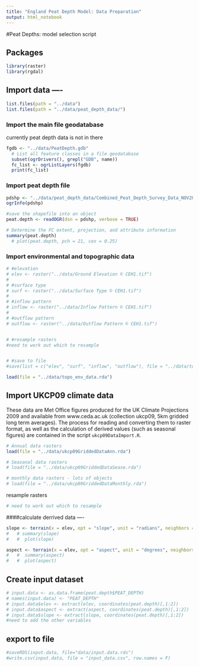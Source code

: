 ```yaml
---
title: "England Peat Depth Model: Data Preparation"
output: html_notebook
---
```


#Peat Depths: model selection script

## Packages 
```r
library(raster)
library(rgdal)
```


## Import data ----
```r
list.files(path = "../data")
list.files(path = "../data/peat_depth_data/")
```

### Import the main file geodatabase 

currently peat depth data is not in there
```r
fgdb <- "../data/PeatDepth.gdb"
  # List all feature classes in a file geodatabase
  subset(ogrDrivers(), grepl("GDB", name))
  fc_list <- ogrListLayers(fgdb)
  print(fc_list)
```


### Import peat depth file
```r
pdshp <- "../data/peat_depth_data/Combined_Peat_Depth_Survey_Data_NOV2012_ALLDATA.shp"
ogrInfo(pdshp)

#save the shapefile into an object
peat.depth <- readOGR(dsn = pdshp, verbose = TRUE)

# Determine the FC extent, projection, and attribute information
summary(peat.depth)
  # plot(peat.depth, pch = 21, cex = 0.25)
```

### Import environmental and topographic data
```r
# #elevation 
# elev <- raster("../data/Ground Elevation © CEH1.tif")
# 
# #surface type 
# surf <- raster("../data/Surface Type © CEH1.tif")
# 
# #inflow pattern
# inflow <- raster("../data/Inflow Pattern © CEH1.tif")
# 
# #outflow pattern
# outflow <- raster("../data/Outflow Pattern © CEH1.tif")


# #resample rasters
#need to work out which to resample


# #save to file
#save(list = c("elev", "surf", "inflow", "outflow"), file = "../data/topo_env_data.rda")

load(file = "../data/topo_env_data.rda")
```

## Import UKCP09 climate data

These data are Met Office figures produced for the UK Climate Projections 2009 and available from www.ceda.ac.uk (collection ukcp09, 5km gridded long term averages).  The process for reading and converting them to raster format, as well as the calculation of derived values (such as seasonal figures) are contained in the script `ukcp09DataImport.R`.  

```r
# Annual data rasters
load(file = "../data/ukcp09GriddedDataAnn.rda")

# Seasonal data rasters
# load(file = "../data/ukcp09GriddedDataSease.rda")

# monthly data rasters - lots of objects
# load(file = "../data/ukcp09GriddedDataMonthly.rda")
```

resample rasters
```r
# need to work out which to resample
```


####calculate derrived data ----
 
```r
slope <- terrain(x = elev, opt = "slope", unit = "radians", neighbors = 8)
#   # summary(slope)
#   #  plot(slope)

aspect <- terrain(x = elev, opt = "aspect", unit = "degrees", neighbors = 8)
#   #  summary(aspect)
#   #  plot(aspect)
```

## Create input dataset

```r
# input.data <- as.data.frame(peat.depth$PEAT_DEPTH)
# names(input.data) <- "PEAT_DEPTH"
# input.data$elev <- extract(elev, coordinates(peat.depth)[,1:2])
# input.data$aspect <- extract(aspect, coordinates(peat.depth)[,1:2])
# input.data$slope <- extract(slope, coordinates(peat.depth)[,1:2])
#need to add the other variables
```

## export to file

```r
#saveRDS(input.data, file="data/input.data.rds")
#write.csv(input.data, file = "input_data.csv", row.names = F)
```

